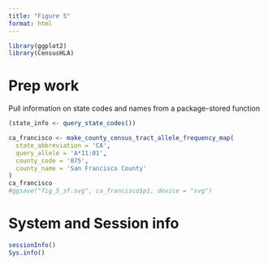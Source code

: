 ```yaml
---
title: "Figure 5"
format: html
---
```


```r
library(ggplot2)
library(CensusHLA)
```


# Prep work

Pull information on state codes and names from a package-stored function


```r
(state_info <- query_state_codes())
```

```r
ca_francisco <- make_county_census_tract_allele_frequency_map(
  state_abbreviation = 'CA',
  query_allele = 'A*11:01',
  county_code = '075',
  county_name = 'San Francisco County'
)
ca_francisco
#ggsave("fig_5_sf.svg", ca_francisco$p1, device = "svg")
```

# System and Session info

```r
sessionInfo()
Sys.info()
```


